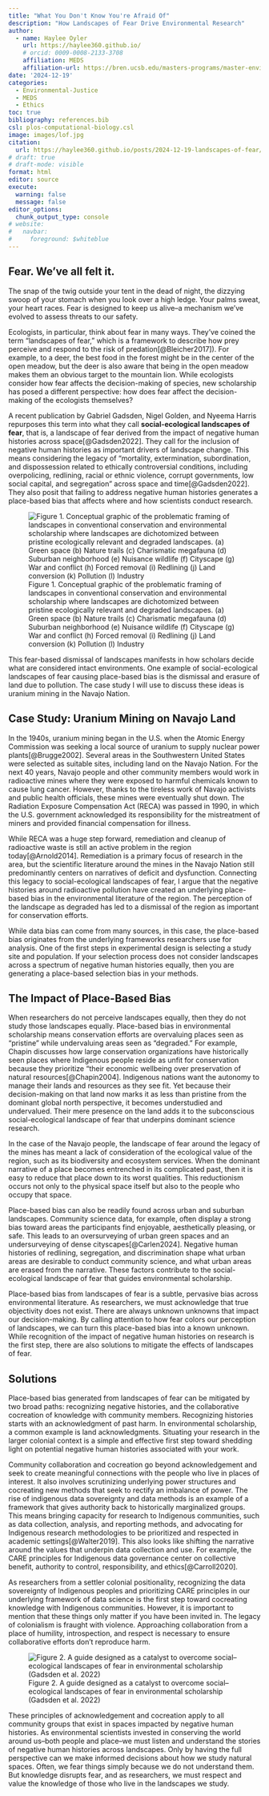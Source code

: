 ```yaml
---
title: "What You Don't Know You're Afraid Of"
description: "How Landscapes of Fear Drive Environmental Research"
author:
  - name: Haylee Oyler
    url: https://haylee360.github.io/
    # orcid: 0009-0008-2133-3708
    affiliation: MEDS
    affiliation-url: https://bren.ucsb.edu/masters-programs/master-environmental-data-science
date: '2024-12-19'
categories:
  - Environmental-Justice
  - MEDS
  - Ethics
toc: true
bibliography: references.bib
csl: plos-computational-biology.csl
image: images/lof.jpg
citation:
  url: https://haylee360.github.io/posts/2024-12-19-landscapes-of-fear/
# draft: true
# draft-mode: visible
format: html
editor: source
execute:
  warning: false
  message: false
editor_options: 
  chunk_output_type: console
# website: 
#   navbar:
#     foreground: $whiteblue
---
```


## Fear. We’ve all felt it. 
The snap of the twig outside your tent in the dead of night, the dizzying swoop of your stomach when you look over a high ledge. Your palms sweat, your heart races. Fear is designed to keep us alive–a mechanism we’ve evolved to assess threats to our safety. 

Ecologists, in particular, think about fear in many ways. They’ve coined the term “landscapes of fear,” which is a framework to describe how prey perceive and respond to the risk of predation[@Bleicher2017]). For example, to a deer, the best food in the forest might be in the center of the open meadow, but the deer is also aware that being in the open meadow makes them an obvious target to the mountain lion. While ecologists consider how fear affects the decision-making of species, new scholarship has posed a different perspective: how does fear affect the decision-making of the ecologists themselves?

A recent publication by Gabriel Gadsden, Nigel Golden, and Nyeema Harris repurposes this term into what they call **social-ecological landscapes of fear**, that is, a landscape of fear derived from the impact of negative human histories across space[@Gadsden2022]. They call for the inclusion of negative human histories as important drivers of landscape change. This means considering the legacy of “mortality, extermination, subordination, and dispossession related to ethically controversial conditions, including overpolicing, redlining, racial or ethnic violence, corrupt governments, low social capital, and segregation” across space and time[@Gadsden2022]. They also posit that failing to address negative human histories generates a place-based bias that affects where and how scientists conduct research. 

![Figure 1. Conceptual graphic of the problematic framing of landscapes in conventional conservation and environmental scholarship where landscapes are dichotomized between pristine ecologically relevant and degraded landscapes. (a) Green space (b) Nature trails (c) Charismatic megafauna (d) Suburban neighborhood (e) Nuisance wildlife (f) Cityscape (g) War and conflict (h) Forced removal (i) Redlining (j) Land conversion (k) Pollution (l) Industry](images/lof.jpg)



This fear-based dismissal of landscapes manifests in how scholars decide what are considered intact environments. One example of social-ecological landscapes of fear causing place-based bias is the dismissal and erasure of land due to pollution. The case study I will use to discuss these ideas is uranium mining in the Navajo Nation. 

## Case Study: Uranium Mining on Navajo Land
In the 1940s, uranium mining began in the U.S. when the Atomic Energy Commission was seeking a local source of uranium to supply nuclear power plants[@Brugge2002]. Several areas in the Southwestern United States were selected as suitable sites, including land on the Navajo Nation. For the next 40 years, Navajo people and other community members would work in radioactive mines where they were exposed to harmful chemicals known to cause lung cancer. However, thanks to the tireless work of Navajo activists and public health officials, these mines were eventually shut down. The Radiation Exposure Compensation Act (RECA) was passed in 1990, in which the U.S. government acknowledged its responsibility for the mistreatment of miners and provided financial compensation for illness.   

While RECA was a huge step forward, remediation and cleanup of radioactive waste is still an active problem in the region today[@Arnold2014]. Remediation is a primary focus of research in the area, but the scientific literature around the mines in the Navajo Nation still predominantly centers on narratives of deficit and dysfunction. Connecting this legacy to social-ecological landscapes of fear, I argue that the negative histories around radioactive pollution have created an underlying place-based bias in the environmental literature of the region. The perception of the landscape as degraded has led to a dismissal of the region as important for conservation efforts. 

While data bias can come from many sources, in this case, the place-based bias originates from the underlying frameworks researchers use for analysis. One of the first steps in experimental design is selecting a study site and population. If your selection process does not consider landscapes across a spectrum of negative human histories equally, then you are generating a place-based selection bias in your methods. 

## The Impact of Place-Based Bias
When researchers do not perceive landscapes equally, then they do not study those landscapes equally. Place-based bias in environmental scholarship means conservation efforts are overvaluing places seen as “pristine” while undervaluing areas seen as “degraded.” For example, Chapin discusses how large conservation organizations have historically seen places where Indigenous people reside as unfit for conservation because they prioritize “their economic wellbeing over preservation of natural resources[@Chapin2004]. Indigenous nations want the autonomy to manage their lands and resources as they see fit. Yet because their decision-making on that land now marks it as less than pristine from the dominant global north perspective, it becomes understudied and undervalued. Their mere presence on the land adds it to the subconscious social-ecological landscape of fear that underpins dominant science research. 

In the case of the Navajo people, the landscape of fear around the legacy of the mines has meant a lack of consideration of the ecological value of the region, such as its biodiversity and ecosystem services. When the dominant narrative of a place becomes entrenched in its complicated past, then it is easy to reduce that place down to its worst qualities. This reductionism occurs not only to the physical space itself but also to the people who occupy that space. 

Place-based bias can also be readily found across urban and suburban landscapes. Community science data, for example, often display a strong bias toward areas the participants find enjoyable, aesthetically pleasing, or safe. This leads to an oversurveying of urban green spaces and an undersurveying of dense cityscapes[@Carlen2024]. Negative human histories of redlining, segregation, and discrimination shape what urban areas are desirable to conduct community science, and what urban areas are erased from the narrative. These factors contribute to the social-ecological landscape of fear that guides environmental scholarship. 

Place-based bias from landscapes of fear is a subtle, pervasive bias across environmental literature. As researchers, we must acknowledge that true objectivity does not exist. There are always unknown unknowns that impact our decision-making. By calling attention to how fear colors our perception of landscapes, we can turn this place-based bias into a known unknown. While recognition of the impact of negative human histories on research is the first step, there are also solutions to mitigate the effects of landscapes of fear. 

## Solutions
Place-based bias generated from landscapes of fear can be mitigated by two broad paths: recognizing negative histories, and the collaborative cocreation of knowledge with community members. Recognizing histories starts with an acknowledgment of past harm. In environmental scholarship, a common example is land acknowledgments. Situating your research in the larger colonial context is a simple and effective first step toward shedding light on potential negative human histories associated with your work.

Community collaboration and cocreation go beyond acknowledgement and seek to create meaningful connections with the people who live in places of interest. It also involves scrutinizing underlying power structures and cocreating new methods that seek to rectify an imbalance of power. The rise of indigenous data sovereignty and data methods is an example of a framework that gives authority back to historically 	marginalized groups. This means bringing capacity for research to Indigenous communities, such as data collection, analysis, and reporting methods, and advocating for Indigenous research methodologies to be prioritized and respected in academic settings[@Walter2019]. This also looks like shifting the narrative around the values that underpin data collection and use. For example, the CARE principles for Indigenous data governance center on collective benefit, authority to control, responsibility, and ethics[@Carroll2020]. 

As researchers from a settler colonial positionality, recognizing the data sovereignty of Indigenous peoples and prioritizing CARE principles in our underlying framework of data science is the first step toward cocreating knowledge with Indigenous communities. However, it is important to mention that these things only matter if you have been invited in. The legacy of colonialism is fraught with violence. Approaching collaboration from a place of humility, introspection, and respect is necessary to ensure collaborative efforts don’t reproduce harm. 

![Figure 2. A guide designed as a catalyst to overcome social–ecological landscapes of fear in environmental scholarship (Gadsden et al. 2022)](images/scales.jpg)


These principles of acknowledgement and cocreation apply to all community groups that exist in spaces impacted by negative human histories. As environmental scientists invested in conserving the world around us–both people and place–we must listen and understand the stories of negative human histories across landscapes. Only by having the full perspective can we make informed decisions about how we study natural spaces. Often, we fear things simply because we do not understand them. But knowledge disrupts fear, and as researchers, we must respect and value the knowledge of those who live in the landscapes we study.  

